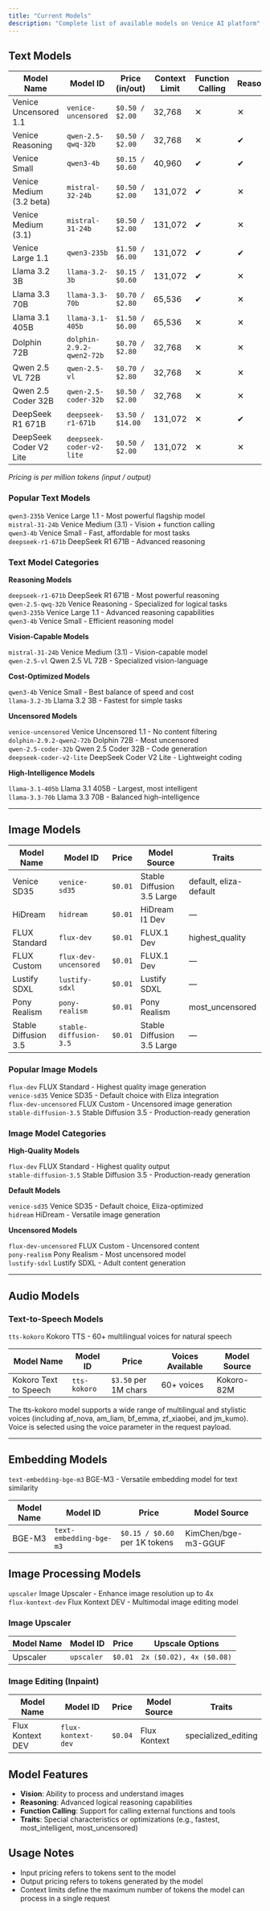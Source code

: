 ```yaml
---
title: "Current Models"
description: "Complete list of available models on Venice AI platform"
---
```


## Text Models

| Model Name | Model ID | Price (in/out) | Context Limit | Function Calling | Reasoning | Traits |
|------------|----------|----------------|---------------|------------------|-----------|--------|
| Venice Uncensored 1.1 | `venice-uncensored` | `$0.50 / $2.00` | 32,768 | ✕ | ✕ | — |
| Venice Reasoning | `qwen-2.5-qwq-32b` | `$0.50 / $2.00` | 32,768 | ✕ | ✔ | — |
| Venice Small | `qwen3-4b` | `$0.15 / $0.60` | 40,960 | ✔ | ✔ | — |
| Venice Medium (3.2 beta) | `mistral-32-24b` | `$0.50 / $2.00` | 131,072 | ✔ | ✕ | — |
| Venice Medium (3.1) | `mistral-31-24b` | `$0.50 / $2.00` | 131,072 | ✔ | ✕ | default_vision |
| Venice Large 1.1 | `qwen3-235b` | `$1.50 / $6.00` | 131,072 | ✔ | ✔ | — |
| Llama 3.2 3B | `llama-3.2-3b` | `$0.15 / $0.60` | 131,072 | ✔ | ✕ | fastest |
| Llama 3.3 70B | `llama-3.3-70b` | `$0.70 / $2.80` | 65,536 | ✔ | ✕ | default |
| Llama 3.1 405B | `llama-3.1-405b` | `$1.50 / $6.00` | 65,536 | ✕ | ✕ | most_intelligent |
| Dolphin 72B | `dolphin-2.9.2-qwen2-72b` | `$0.70 / $2.80` | 32,768 | ✕ | ✕ | most_uncensored |
| Qwen 2.5 VL 72B | `qwen-2.5-vl` | `$0.70 / $2.80` | 32,768 | ✕ | ✕ | — |
| Qwen 2.5 Coder 32B | `qwen-2.5-coder-32b` | `$0.50 / $2.00` | 32,768 | ✕ | ✕ | default_code |
| DeepSeek R1 671B | `deepseek-r1-671b` | `$3.50 / $14.00` | 131,072 | ✕ | ✔ | default_reasoning |
| DeepSeek Coder V2 Lite | `deepseek-coder-v2-lite` | `$0.50 / $2.00` | 131,072 | ✕ | ✕ | — |

*Pricing is per million tokens (input / output)*

### Popular Text Models
`qwen3-235b` Venice Large 1.1 - Most powerful flagship model  
`mistral-31-24b` Venice Medium (3.1) - Vision + function calling  
`qwen3-4b` Venice Small - Fast, affordable for most tasks  
`deepseek-r1-671b` DeepSeek R1 671B - Advanced reasoning  

### Text Model Categories

**Reasoning Models**

`deepseek-r1-671b` DeepSeek R1 671B - Most powerful reasoning  
`qwen-2.5-qwq-32b` Venice Reasoning - Specialized for logical tasks  
`qwen3-235b` Venice Large 1.1 - Advanced reasoning capabilities  
`qwen3-4b` Venice Small - Efficient reasoning model

**Vision-Capable Models**

`mistral-31-24b` Venice Medium (3.1) - Vision-capable model  
`qwen-2.5-vl` Qwen 2.5 VL 72B - Specialized vision-language

**Cost-Optimized Models**

`qwen3-4b` Venice Small - Best balance of speed and cost  
`llama-3.2-3b` Llama 3.2 3B - Fastest for simple tasks

**Uncensored Models**

`venice-uncensored` Venice Uncensored 1.1 - No content filtering  
`dolphin-2.9.2-qwen2-72b` Dolphin 72B - Most uncensored  
`qwen-2.5-coder-32b` Qwen 2.5 Coder 32B - Code generation  
`deepseek-coder-v2-lite` DeepSeek Coder V2 Lite - Lightweight coding

**High-Intelligence Models**

`llama-3.1-405b` Llama 3.1 405B - Largest, most intelligent  
`llama-3.3-70b` Llama 3.3 70B - Balanced high-intelligence

---

## Image Models

| Model Name | Model ID | Price | Model Source | Traits |
|------------|----------|-------|--------------|--------|
| Venice SD35 | `venice-sd35` | `$0.01` | Stable Diffusion 3.5 Large | default, eliza-default |
| HiDream | `hidream` | `$0.01` | HiDream I1 Dev | — |
| FLUX Standard | `flux-dev` | `$0.01` | FLUX.1 Dev | highest_quality |
| FLUX Custom | `flux-dev-uncensored` | `$0.01` | FLUX.1 Dev | — |
| Lustify SDXL | `lustify-sdxl` | `$0.01` | Lustify SDXL | — |
| Pony Realism | `pony-realism` | `$0.01` | Pony Realism | most_uncensored |
| Stable Diffusion 3.5 | `stable-diffusion-3.5` | `$0.01` | Stable Diffusion 3.5 Large | — |

### Popular Image Models
`flux-dev` FLUX Standard - Highest quality image generation  
`venice-sd35` Venice SD35 - Default choice with Eliza integration  
`flux-dev-uncensored` FLUX Custom - Uncensored image generation  
`stable-diffusion-3.5` Stable Diffusion 3.5 - Production-ready generation  

### Image Model Categories

**High-Quality Models**

`flux-dev` FLUX Standard - Highest quality output  
`stable-diffusion-3.5` Stable Diffusion 3.5 - Production-ready generation

**Default Models**

`venice-sd35` Venice SD35 - Default choice, Eliza-optimized  
`hidream` HiDream - Versatile image generation

**Uncensored Models**

`flux-dev-uncensored` FLUX Custom - Uncensored content  
`pony-realism` Pony Realism - Most uncensored model  
`lustify-sdxl` Lustify SDXL - Adult content generation

---

## Audio Models

### Text-to-Speech Models
`tts-kokoro` Kokoro TTS - 60+ multilingual voices for natural speech

| Model Name | Model ID | Price | Voices Available | Model Source |
|------------|----------|-------|------------------|--------------|
| Kokoro Text to Speech | `tts-kokoro` | `$3.50` per 1M chars | 60+ voices | Kokoro-82M |

<Note>
The tts-kokoro model supports a wide range of multilingual and stylistic voices (including af_nova, am_liam, bf_emma, zf_xiaobei, and jm_kumo). Voice is selected using the voice parameter in the request payload.
</Note>

---

## Embedding Models

`text-embedding-bge-m3` BGE-M3 - Versatile embedding model for text similarity

| Model Name | Model ID | Price | Model Source |
|------------|----------|-------|--------------|
| BGE-M3 | `text-embedding-bge-m3` | `$0.15 / $0.60` per 1K tokens | KimChen/bge-m3-GGUF |

## Image Processing Models
`upscaler` Image Upscaler - Enhance image resolution up to 4x  
`flux-kontext-dev` Flux Kontext DEV - Multimodal image editing model

### Image Upscaler
| Model Name | Model ID | Price | Upscale Options |
|------------|----------|-------|-----------------|
| Upscaler | `upscaler` | `$0.01` | `2x ($0.02), 4x ($0.08)` |

### Image Editing (Inpaint)
| Model Name | Model ID | Price | Model Source | Traits |
|------------|----------|-------|--------------|--------|
| Flux Kontext DEV | `flux-kontext-dev` | `$0.04` | Flux Kontext | specialized_editing |


## Model Features

- **Vision**: Ability to process and understand images
- **Reasoning**: Advanced logical reasoning capabilities
- **Function Calling**: Support for calling external functions and tools
- **Traits**: Special characteristics or optimizations (e.g., fastest, most_intelligent, most_uncensored)

## Usage Notes

- Input pricing refers to tokens sent to the model
- Output pricing refers to tokens generated by the model
- Context limits define the maximum number of tokens the model can process in a single request